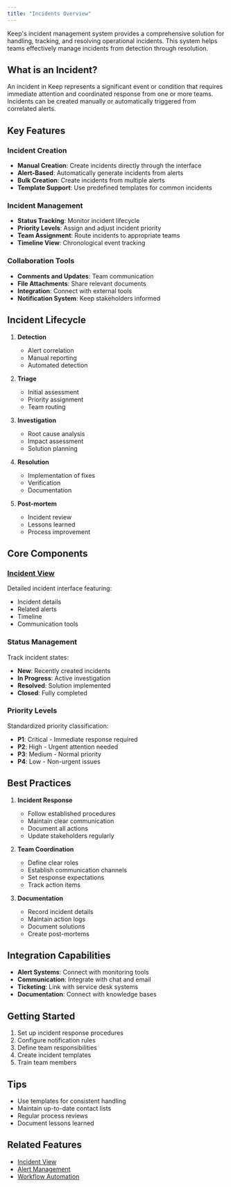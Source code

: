 ```yaml
---
title: "Incidents Overview"
---
```


Keep's incident management system provides a comprehensive solution for handling, tracking, and resolving operational incidents. This system helps teams effectively manage incidents from detection through resolution.

## What is an Incident?

An incident in Keep represents a significant event or condition that requires immediate attention and coordinated response from one or more teams. Incidents can be created manually or automatically triggered from correlated alerts.

## Key Features

### Incident Creation
- **Manual Creation**: Create incidents directly through the interface
- **Alert-Based**: Automatically generate incidents from alerts
- **Bulk Creation**: Create incidents from multiple alerts
- **Template Support**: Use predefined templates for common incidents

### Incident Management
- **Status Tracking**: Monitor incident lifecycle
- **Priority Levels**: Assign and adjust incident priority
- **Team Assignment**: Route incidents to appropriate teams
- **Timeline View**: Chronological event tracking

### Collaboration Tools
- **Comments and Updates**: Team communication
- **File Attachments**: Share relevant documents
- **Integration**: Connect with external tools
- **Notification System**: Keep stakeholders informed

## Incident Lifecycle

1. **Detection**
   - Alert correlation
   - Manual reporting
   - Automated detection

2. **Triage**
   - Initial assessment
   - Priority assignment
   - Team routing

3. **Investigation**
   - Root cause analysis
   - Impact assessment
   - Solution planning

4. **Resolution**
   - Implementation of fixes
   - Verification
   - Documentation

5. **Post-mortem**
   - Incident review
   - Lessons learned
   - Process improvement

## Core Components

### [Incident View](/incidents/incidentview)
Detailed incident interface featuring:
- Incident details
- Related alerts
- Timeline
- Communication tools

### Status Management
Track incident states:
- **New**: Recently created incidents
- **In Progress**: Active investigation
- **Resolved**: Solution implemented
- **Closed**: Fully completed

### Priority Levels
Standardized priority classification:
- **P1**: Critical - Immediate response required
- **P2**: High - Urgent attention needed
- **P3**: Medium - Normal priority
- **P4**: Low - Non-urgent issues

## Best Practices

1. **Incident Response**
   - Follow established procedures
   - Maintain clear communication
   - Document all actions
   - Update stakeholders regularly

2. **Team Coordination**
   - Define clear roles
   - Establish communication channels
   - Set response expectations
   - Track action items

3. **Documentation**
   - Record incident details
   - Maintain action logs
   - Document solutions
   - Create post-mortems

## Integration Capabilities

- **Alert Systems**: Connect with monitoring tools
- **Communication**: Integrate with chat and email
- **Ticketing**: Link with service desk systems
- **Documentation**: Connect with knowledge bases

## Getting Started

1. Set up incident response procedures
2. Configure notification rules
3. Define team responsibilities
4. Create incident templates
5. Train team members

## Tips

- Use templates for consistent handling
- Maintain up-to-date contact lists
- Regular process reviews
- Document lessons learned

## Related Features

- [Incident View](/incidents/incidentview)
- [Alert Management](/alerts/overview)
- [Workflow Automation](/overview/workflow-automation)
